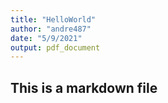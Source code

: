 ```yaml
---
title: "HelloWorld"
author: "andre487"
date: "5/9/2021"
output: pdf_document
---
```


## This is a markdown file
